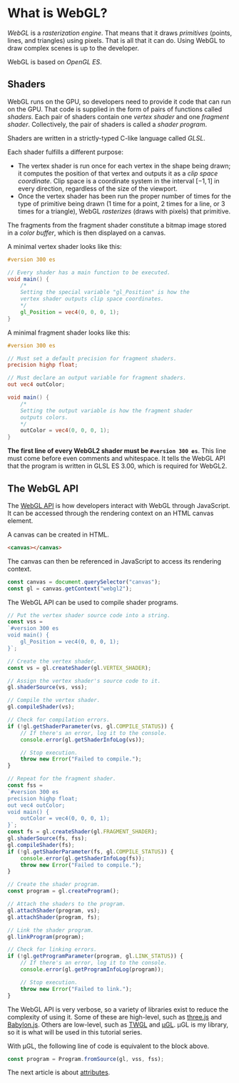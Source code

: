 # What is WebGL?

*WebGL* is a *rasterization engine*. That means that it draws *primitives* (points, lines, and triangles) using
pixels. That is all that it can do. Using WebGL to draw complex scenes is up to the developer.

WebGL is based on *OpenGL ES*.

## Shaders

WebGL runs on the GPU, so developers need to provide it code that can run on the GPU. That code is supplied in the
form of pairs of functions called *shaders*. Each pair of shaders contain one *vertex shader* and one *fragment shader*.
Collectively, the pair of shaders is called a *shader program*.

Shaders are written in a strictly-typed C-like language called *GLSL*.

Each shader fulfills a different purpose:

- The vertex shader is run once for each vertex in the shape being drawn; it computes the position of that vertex and
outputs it as a *clip space coordinate*. Clip space is a coordinate system in the interval $[-1,1]$ in every direction,
regardless of the size of the viewport.
- Once the vertex shader has been run the proper number of times for the type of primitive being drawn ($1$ time for a
point, $2$ times for a line, or $3$ times for a triangle), WebGL *rasterizes* (draws with pixels) that primitive.

The fragments from the fragment shader constitute a bitmap image stored in a *color buffer*, which is then displayed
on a canvas.

A minimal vertex shader looks like this:

```glsl
#version 300 es

// Every shader has a main function to be executed.
void main() {
	/*
	Setting the special variable "gl_Position" is how the
	vertex shader outputs clip space coordinates.
	*/
	gl_Position = vec4(0, 0, 0, 1);
}
```

A minimal fragment shader looks like this:

```glsl
#version 300 es

// Must set a default precision for fragment shaders.
precision highp float;

// Must declare an output variable for fragment shaders.
out vec4 outColor;

void main() {
	/*
	Setting the output variable is how the fragment shader
	outputs colors.
	*/
	outColor = vec4(0, 0, 0, 1);
}
```

**The first line of every WebGL2 shader must be `#version 300 es`**. This line must come before even comments and
whitespace. It tells the WebGL API that the program is written in GLSL ES 3.00, which is required for WebGL2.

## The WebGL API

The [WebGL API](https://developer.mozilla.org/en-US/docs/Web/API/WebGL_API) is how developers interact with WebGL
through JavaScript. It can be accessed through the rendering context on an HTML canvas element.

A canvas can be created in HTML.

```html
<canvas></canvas>
```

The canvas can then be referenced in JavaScript to access its rendering context.

```js
const canvas = document.querySelector("canvas");
const gl = canvas.getContext("webgl2");
```

The WebGL API can be used to compile shader programs.

```js
// Put the vertex shader source code into a string.
const vss =
`#version 300 es
void main() {
	gl_Position = vec4(0, 0, 0, 1);
}`;

// Create the vertex shader.
const vs = gl.createShader(gl.VERTEX_SHADER);

// Assign the vertex shader's source code to it.
gl.shaderSource(vs, vss);

// Compile the vertex shader.
gl.compileShader(vs);

// Check for compilation errors.
if (!gl.getShaderParameter(vs, gl.COMPILE_STATUS)) {
	// If there's an error, log it to the console.
	console.error(gl.getShaderInfoLog(vs));

	// Stop execution.
	throw new Error("Failed to compile.");
}

// Repeat for the fragment shader.
const fss =
`#version 300 es
precision highp float;
out vec4 outColor;
void main() {
	outColor = vec4(0, 0, 0, 1);
}`;
const fs = gl.createShader(gl.FRAGMENT_SHADER);
gl.shaderSource(fs, fss);
gl.compileShader(fs);
if (!gl.getShaderParameter(fs, gl.COMPILE_STATUS)) {
	console.error(gl.getShaderInfoLog(fs));
	throw new Error("Failed to compile.");
}

// Create the shader program.
const program = gl.createProgram();

// Attach the shaders to the program.
gl.attachShader(program, vs);
gl.attachShader(program, fs);

// Link the shader program.
gl.linkProgram(program);

// Check for linking errors.
if (!gl.getProgramParameter(program, gl.LINK_STATUS)) {
	// If there's an error, log it to the console.
	console.error(gl.getProgramInfoLog(program));

	// Stop execution.
	throw new Error("Failed to link.");
}
```

The WebGL API is very verbose, so a variety of libraries exist to reduce the complexity of using it. Some of these
are high-level, such as [three.js](https://threejs.org/) and [Babylon.js](https://www.babylonjs.com/). Others are
low-level, such as [TWGL](https://twgljs.org/) and [μGL](https://ugl.lakuna.pw/). μGL is my library, so
it is what will be used in this tutorial series.

With μGL, the following line of code is equivalent to the block above.

```js
const program = Program.fromSource(gl, vss, fss);
```

The next article is about [attributes](/a/webgl/attributes).
